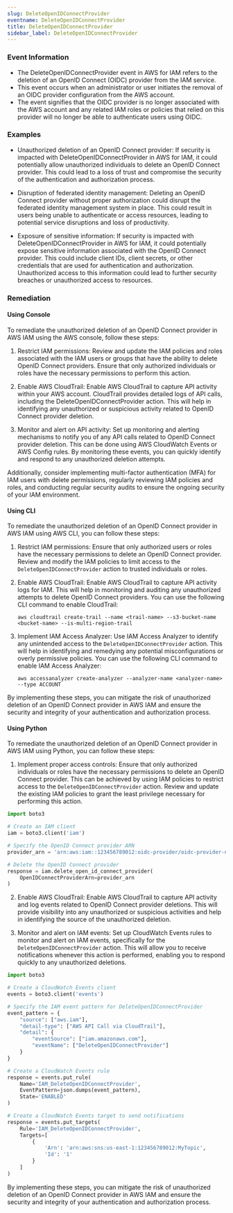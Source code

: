 ```yaml
--- 
slug: DeleteOpenIDConnectProvider
eventname: DeleteOpenIDConnectProvider
title: DeleteOpenIDConnectProvider
sidebar_label: DeleteOpenIDConnectProvider
---
```

                       
### Event Information

- The DeleteOpenIDConnectProvider event in AWS for IAM refers to the deletion of an OpenID Connect (OIDC) provider from the IAM service.
- This event occurs when an administrator or user initiates the removal of an OIDC provider configuration from the AWS account.
- The event signifies that the OIDC provider is no longer associated with the AWS account and any related IAM roles or policies that relied on this provider will no longer be able to authenticate users using OIDC.


### Examples

- Unauthorized deletion of an OpenID Connect provider: If security is impacted with DeleteOpenIDConnectProvider in AWS for IAM, it could potentially allow unauthorized individuals to delete an OpenID Connect provider. This could lead to a loss of trust and compromise the security of the authentication and authorization process.

- Disruption of federated identity management: Deleting an OpenID Connect provider without proper authorization could disrupt the federated identity management system in place. This could result in users being unable to authenticate or access resources, leading to potential service disruptions and loss of productivity.

- Exposure of sensitive information: If security is impacted with DeleteOpenIDConnectProvider in AWS for IAM, it could potentially expose sensitive information associated with the OpenID Connect provider. This could include client IDs, client secrets, or other credentials that are used for authentication and authorization. Unauthorized access to this information could lead to further security breaches or unauthorized access to resources.

### Remediation

#### Using Console

To remediate the unauthorized deletion of an OpenID Connect provider in AWS IAM using the AWS console, follow these steps:

1. Restrict IAM permissions: Review and update the IAM policies and roles associated with the IAM users or groups that have the ability to delete OpenID Connect providers. Ensure that only authorized individuals or roles have the necessary permissions to perform this action.

2. Enable AWS CloudTrail: Enable AWS CloudTrail to capture API activity within your AWS account. CloudTrail provides detailed logs of API calls, including the DeleteOpenIDConnectProvider action. This will help in identifying any unauthorized or suspicious activity related to OpenID Connect provider deletion.

3. Monitor and alert on API activity: Set up monitoring and alerting mechanisms to notify you of any API calls related to OpenID Connect provider deletion. This can be done using AWS CloudWatch Events or AWS Config rules. By monitoring these events, you can quickly identify and respond to any unauthorized deletion attempts.

Additionally, consider implementing multi-factor authentication (MFA) for IAM users with delete permissions, regularly reviewing IAM policies and roles, and conducting regular security audits to ensure the ongoing security of your IAM environment.

#### Using CLI

To remediate the unauthorized deletion of an OpenID Connect provider in AWS IAM using AWS CLI, you can follow these steps:

1. Restrict IAM permissions: Ensure that only authorized users or roles have the necessary permissions to delete an OpenID Connect provider. Review and modify the IAM policies to limit access to the `DeleteOpenIDConnectProvider` action to trusted individuals or roles.

2. Enable AWS CloudTrail: Enable AWS CloudTrail to capture API activity logs for IAM. This will help in monitoring and auditing any unauthorized attempts to delete OpenID Connect providers. You can use the following CLI command to enable CloudTrail:

   ```
   aws cloudtrail create-trail --name <trail-name> --s3-bucket-name <bucket-name> --is-multi-region-trail
   ```

3. Implement IAM Access Analyzer: Use IAM Access Analyzer to identify any unintended access to the `DeleteOpenIDConnectProvider` action. This will help in identifying and remedying any potential misconfigurations or overly permissive policies. You can use the following CLI command to enable IAM Access Analyzer:

   ```
   aws accessanalyzer create-analyzer --analyzer-name <analyzer-name> --type ACCOUNT
   ```

By implementing these steps, you can mitigate the risk of unauthorized deletion of an OpenID Connect provider in AWS IAM and ensure the security and integrity of your authentication and authorization process.

#### Using Python

To remediate the unauthorized deletion of an OpenID Connect provider in AWS IAM using Python, you can follow these steps:

1. Implement proper access controls: Ensure that only authorized individuals or roles have the necessary permissions to delete an OpenID Connect provider. This can be achieved by using IAM policies to restrict access to the `DeleteOpenIDConnectProvider` action. Review and update the existing IAM policies to grant the least privilege necessary for performing this action.

```python
import boto3

# Create an IAM client
iam = boto3.client('iam')

# Specify the OpenID Connect provider ARN
provider_arn = 'arn:aws:iam::123456789012:oidc-provider/oidc-provider-name'

# Delete the OpenID Connect provider
response = iam.delete_open_id_connect_provider(
    OpenIDConnectProviderArn=provider_arn
)
```

2. Enable AWS CloudTrail: Enable AWS CloudTrail to capture API activity and log events related to OpenID Connect provider deletions. This will provide visibility into any unauthorized or suspicious activities and help in identifying the source of the unauthorized deletion.

3. Monitor and alert on IAM events: Set up CloudWatch Events rules to monitor and alert on IAM events, specifically for the `DeleteOpenIDConnectProvider` action. This will allow you to receive notifications whenever this action is performed, enabling you to respond quickly to any unauthorized deletions.

```python
import boto3

# Create a CloudWatch Events client
events = boto3.client('events')

# Specify the IAM event pattern for DeleteOpenIDConnectProvider
event_pattern = {
    "source": ["aws.iam"],
    "detail-type": ["AWS API Call via CloudTrail"],
    "detail": {
        "eventSource": ["iam.amazonaws.com"],
        "eventName": ["DeleteOpenIDConnectProvider"]
    }
}

# Create a CloudWatch Events rule
response = events.put_rule(
    Name='IAM_DeleteOpenIDConnectProvider',
    EventPattern=json.dumps(event_pattern),
    State='ENABLED'
)

# Create a CloudWatch Events target to send notifications
response = events.put_targets(
    Rule='IAM_DeleteOpenIDConnectProvider',
    Targets=[
        {
            'Arn': 'arn:aws:sns:us-east-1:123456789012:MyTopic',
            'Id': '1'
        }
    ]
)
```

By implementing these steps, you can mitigate the risk of unauthorized deletion of an OpenID Connect provider in AWS IAM and ensure the security and integrity of your authentication and authorization process.


 